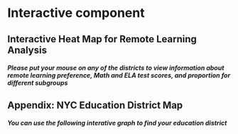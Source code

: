 # Interactive component

## Interactive Heat Map for Remote Learning Analysis

<meta charset="utf-8">
<style>

.background {
  fill: #eee;
  opacity: 0;
  pointer-events: all;
}

.map-layer {
  fill: #fff;
  stroke: #aaa;
}

.effect-layer{
  pointer-events:none;
}

text{
  font-family: 'Helvetica Neue', Helvetica, Arial, sans-serif;
  font-weight: 300;
}

text.big-text{
  font-size: 30px;
  font-weight: 400;
}
text.medium-text{
  font-size: 15px;
  font-weight: 400;
}
text.small-text{
  font-size: 12px;
  font-weight: 1000;
}
.effect-layer text{
  font-size: 12px;
}

</style>
<body>


<script src="https://d3js.org/d3.v7.js"></script>

<h5>Please put your mouse on any of the districts to view information about remote learning preference, Math and ELA test scores, and proportion for different subgroups</h5>

<div id = "graph2"></div>


## Appendix: NYC Education District Map

<h5> You can use the following interative graph to find your education district</h5>

<div id = "graph1"></div>
<script>
var width = 1060,height = 720,centered;

const projection = d3.geoMercator()
  .scale(33000)
  .center([-73.935242, 40.730610])
  .translate([width / 4.6, height / 3.2]);
  
const projection2 = d3.geoMercator()
  .scale(45000)
  .center([-73.935242, 40.730610])
  .translate([width / 2, height / 2]);

const path = d3.geoPath()
  .projection(projection);

const path2 = d3.geoPath()
  .projection(projection2);

const svg = d3.select('div#graph1')
  .append('svg')
  .attr('width', width)
  .attr('height', height);

svg.append('rect')
  .attr('class', 'background')
  .attr('width', width)
  .attr('height', height);

svg.append("circle")
  .attr("cx",200)
  .attr("cy",130)
  .attr("r", 9)
  .style("fill", "orange")
  
svg.append("circle")
  .attr("cx",200)
  .attr("cy",160)
  .attr("r", 9)
  .style("fill", "lightblue")
  
svg.append("circle")
  .attr("cx",200)
  .attr("cy",190)
  .attr("r", 9)
  .style("fill", "green")
  
svg.append("circle")
  .attr("cx",200)
  .attr("cy",220)
  .attr("r", 9)
  .style("fill", "pink")

svg.append("circle")
  .attr("cx",200)
  .attr("cy",250)
  .attr("r", 9)
  .style("fill", "purple")

svg.append("text")
  .attr("x", 220)
  .attr("y", 130)
  .text("Manhattan")
  .style("font-size", "20px")
  .attr("alignment-baseline","middle")
  
svg.append("text")
  .attr("x", 220)
  .attr("y", 160)
  .text("Brooklyn")
  .style("font-size", "20px")
  .attr("alignment-baseline","middle")
  
svg.append("text")
  .attr("x", 220)
  .attr("y", 190)
  .text("Bronx")
  .style("font-size", "20px")
  .attr("alignment-baseline","middle")
  
svg.append("text")
  .attr("x", 220)
  .attr("y", 220)
  .text("Queens")
  .style("font-size", "20px")
  .attr("alignment-baseline","middle")

svg.append("text")
  .attr("x", 220)
  .attr("y", 250)
  .text("Staten Island")
  .style("font-size", "20px")
  .attr("alignment-baseline","middle")

svg.append("text")
  .attr("x", 280)
  .attr("y", 25)
  .text("Find Your District: ")
  .style("font-size", "35px")
  .attr("alignment-baseline","middle")
  
const g = svg.append('g');

const effectLayer = g.append('g')
  .classed('effect-layer', true);

const mapLayer = g.append('g')
  .classed('map-layer', true);

const bigText = g.append('text')
  .classed('big-text', true)
  .attr('x', 550)
  .attr('y', 33);

d3.json('https://raw.githubusercontent.com/alexjalali/remotelearningedav/main/School%20Districts.geojson').then(function(mapData) {
  var features = mapData.features;

  mapLayer.selectAll('path')
      .data(features)
    .enter().append('path')
      .attr('d', path2)
      .attr('vector-effect', 'non-scaling-stroke')
      .style('fill', fill)
      .on('mouseover', mouseover)
      .on('mouseout', mouseout);
});

function name(d){
  return d.properties.school_dist;
}


function fill(d){
  if(parseInt(name(d)) <= 6) return "orange";
  if(String(name(d)) == "31") return "purple";
  if(parseInt(name(d)) <= 12 && parseInt(name(d)) >= 7) return "green";
  if(parseInt(name(d)) <= 30 && parseInt(name(d)) >= 24) return "pink";
  return "lightblue";
}

function mouseover(event, d){
  d3.select(this).style('fill', 'yellow');
  bigText
    .style('font-family', 'Helvetica Neue')
    .text("District " + String(name(d)));
}

function mouseout(d){
  mapLayer.selectAll('path')
    .style('fill', function(d){return centered && d===centered ? '#D5708B' : fill(d);});

  effectLayer.selectAll('text').transition()
    .style('opacity', 0)
    .remove();
  bigText
    .text("");
}


const svg2 = d3.select('div#graph2')
  .append('svg')
  .attr('width', width)
  .attr('height', height);

svg2.append('rect')
  .attr('class', 'background')
  .attr('width', width)
  .attr('height', height);

const g2 = svg2.append('g');

const effectLayer2 = g2.append('g')
  .classed('effect-layer', true);

const mapLayer2 = g2.append('g')
  .classed('map-layer', true);

const bigText2 = g2.append('text')
  .classed('big-text', true)
  .attr('x', 30)
  .attr('y', 25);
  
const remotelearning = g2.append('text')
  .classed('medium-text', true)
  .attr('x', 33)
  .attr('y', 50);

const mediumText1 = g2.append('text')
  .classed('small-text', true);

const mediumText2 = g2.append('text')
  .classed('small-text', true);

const mediumText3 = g2.append('text')
  .classed('small-text', true);

const mediumText4 = g2.append('text')
  .classed('small-text', true);

g2.append('text')
  .classed('small-text', true)
  .attr('x', 77).attr('y', 125).text('75%');

g2.append('text')
  .classed('small-text', true)
  .attr('x', 77).attr('y', 144).text('70%');

g2.append('text')
  .classed('small-text', true)
  .attr('x', 77).attr('y', 163).text('65%');

g2.append('text')
  .classed('small-text', true)
  .attr('x', 77).attr('y', 182).text('60%');

g2.append('text')
  .classed('small-text', true)
  .attr('x', 77).attr('y', 201).text('55%');

g2.append('text')
  .classed('small-text', true)
  .attr('x', 77).attr('y', 220).text('50%');

g2.append("rect").attr('x', 40).attr('y', 119.2).attr('width', 30)
  .attr('height', 100).attr('fill', 'white').style('opacity',1).attr('stroke', 'black');
//created legend
g2.append("rect").attr('x', 40).attr('y', 120).attr('width', 30)
  .attr('height', 5).attr('fill', 'red').style('opacity',1);
g2.append("rect").attr('x', 40).attr('y', 125).attr('width', 30)
  .attr('height', 5).attr('fill', 'red').style('opacity',0.95);
g2.append("rect").attr('x', 40).attr('y', 130).attr('width', 30)
  .attr('height', 5).attr('fill', 'red').style('opacity',0.9);
g2.append("rect").attr('x', 40).attr('y', 135).attr('width', 30)
  .attr('height', 5).attr('fill', 'red').style('opacity',0.85);
g2.append("rect").attr('x', 40).attr('y', 140).attr('width', 30)
  .attr('height', 5).attr('fill', 'red').style('opacity',0.80);
g2.append("rect").attr('x', 40).attr('y', 145).attr('width', 30)
  .attr('height', 5).attr('fill', 'red').style('opacity',0.75);
g2.append("rect").attr('x', 40).attr('y', 150).attr('width', 30)
  .attr('height', 5).attr('fill', 'red').style('opacity',0.70);
g2.append("rect").attr('x', 40).attr('y', 155).attr('width', 30)
  .attr('height', 5).attr('fill', 'red').style('opacity',0.65);
g2.append("rect").attr('x', 40).attr('y', 160).attr('width', 30)
  .attr('height', 5).attr('fill', 'red').style('opacity',0.6);
g2.append("rect").attr('x', 40).attr('y', 165).attr('width', 30)
  .attr('height', 5).attr('fill', 'red').style('opacity',0.55);
g2.append("rect").attr('x', 40).attr('y', 170).attr('width', 30)
  .attr('height', 5).attr('fill', 'red').style('opacity',0.5);
g2.append("rect").attr('x', 40).attr('y', 175).attr('width', 30)
  .attr('height', 5).attr('fill', 'red').style('opacity',0.45);
g2.append("rect").attr('x', 40).attr('y', 180).attr('width', 30)
  .attr('height', 5).attr('fill', 'red').style('opacity',0.4);
g2.append("rect").attr('x', 40).attr('y', 185).attr('width', 30)
  .attr('height', 5).attr('fill', 'red').style('opacity',0.35);
g2.append("rect").attr('x', 40).attr('y', 190).attr('width', 30)
  .attr('height', 5).attr('fill', 'red').style('opacity',0.30);
g2.append("rect").attr('x', 40).attr('y', 195).attr('width', 30)
  .attr('height', 5).attr('fill', 'red').style('opacity',0.25);
g2.append("rect").attr('x', 40).attr('y', 200).attr('width', 30)
  .attr('height', 5).attr('fill', 'red').style('opacity',0.20);
g2.append("rect").attr('x', 40).attr('y', 205).attr('width', 30)
  .attr('height', 5).attr('fill', 'red').style('opacity',0.15);
g2.append("rect").attr('x', 40).attr('y', 210).attr('width', 30)
  .attr('height', 5).attr('fill', 'red').style('opacity',0.10);
g2.append("rect").attr('x', 40).attr('y', 215).attr('width', 30)
  .attr('height', 5).attr('fill', 'red').style('opacity',0.05);


var xAxis = d3.axisBottom()
.scale(d3.scaleBand().domain(['2018', '2022']).range([0,200]));

var yAxis = d3.axisLeft()
.scale(d3.scaleLinear().domain([650, 550]).range([0,150]));

const xAxisshow = g2.append('g')
    .attr("transform",`translate(${500},${210})`);

const yAxisshow = g2.append('g')
    .attr("transform",`translate(${500},${60})`);

const legendname = g2.append('text')
  .classed('small-text', true)
  .attr('x', 30)
  .attr('y', 105)
	.text('% remote');
//bar for graph1
const bar1 = g2.append("rect");
const bar2 = g2.append("rect");
const bar3 = g2.append("rect");
const bar4 = g2.append("rect");
//label for graph1
const xlabel = g2.append('text');
const ylabel = g2.append('text');
const chartname1 = g2.append('text')
  .classed('small-text', true);
const legend1 = g2.append("rect");
const legend2 = g2.append("rect");
const legendlabel1 = g2.append('text')
	.classed('small-text', true);
const legendlabel2 = g2.append('text')
	.classed('small-text', true);

//bar for graph2
const genderbar1 = g2.append("rect");
const genderbar2 = g2.append("rect");
const ethnicitybar1 = g2.append("rect");
const ethnicitybar2 = g2.append("rect");
const ethnicitybar3 = g2.append("rect");
const ethnicitybar4 = g2.append("rect");
const gradebar3 = g2.append("rect");
const gradebar4 = g2.append("rect");
const gradebar5 = g2.append("rect");
const gradebar6 = g2.append("rect");
const gradebar7 = g2.append("rect");
const gradebar8 = g2.append("rect");
const ellbar1 = g2.append("rect");
const ellbar2 = g2.append("rect");

//label for graph2
const xlabel2 = g2.append('text');
const ylabel2 = g2.append('text');
const chartname2 = g2.append('text')
  .classed('small-text', true);
  
var xAxis2 = d3.axisBottom()
.scale(d3.scaleBand().domain(['Gender', 'Race/Ethnicity', 'Grade Level', 'ELL Status']).range([0,320]));

var yAxis2 = d3.axisLeft()
.scale(d3.scaleLinear().domain([100,0]).range([0,207]));

const xAxisshow2 = g2.append('g')
    .attr("transform",`translate(${400},${465})`);

const yAxisshow2 = g2.append('g')
    .attr("transform",`translate(${400},${258})`);

const mediumText5 = g2.append('text')
  .classed('small-text', true);

const mediumText6 = g2.append('text')
  .classed('small-text', true);

const legend3 = g2.append("rect");
const legend4 = g2.append("rect");
const legend5 = g2.append("rect");
const legend6 = g2.append("rect");
const legend7 = g2.append("rect");
const legend8 = g2.append("rect");
const legend9 = g2.append("rect");
const legend10 = g2.append("rect");
const legend11 = g2.append("rect");
const legend12 = g2.append("rect");
const legend13 = g2.append("rect");
const legend14 = g2.append("rect");
const legend15 = g2.append("rect");
const legend16 = g2.append("rect");

const legendlabel3 = g2.append('text')
	.classed('small-text', true);
const legendlabel4 = g2.append('text')
	.classed('small-text', true);
const legendlabel5 = g2.append('text')
	.classed('small-text', true);
const legendlabel6 = g2.append('text')
	.classed('small-text', true);
const legendlabel7 = g2.append('text')
	.classed('small-text', true);
const legendlabel8 = g2.append('text')
	.classed('small-text', true);
const legendlabel9 = g2.append('text')
	.classed('small-text', true);
const legendlabel10 = g2.append('text')
	.classed('small-text', true);
const legendlabel11 = g2.append('text')
	.classed('small-text', true);
const legendlabel12 = g2.append('text')
	.classed('small-text', true);
const legendlabel13 = g2.append('text')
	.classed('small-text', true);
const legendlabel14 = g2.append('text')
	.classed('small-text', true);
const legendlabel15 = g2.append('text')
	.classed('small-text', true);
const legendlabel16 = g2.append('text')
	.classed('small-text', true);
  
const legendvalue3 = g2.append('text')
	.classed('small-text', true);
const legendvalue4 = g2.append('text')
	.classed('small-text', true);
const legendvalue5 = g2.append('text')
	.classed('small-text', true);
const legendvalue6 = g2.append('text')
	.classed('small-text', true);
const legendvalue7 = g2.append('text')
	.classed('small-text', true);
const legendvalue8 = g2.append('text')
	.classed('small-text', true);
const legendvalue9 = g2.append('text')
	.classed('small-text', true);
const legendvalue10 = g2.append('text')
	.classed('small-text', true);
const legendvalue11 = g2.append('text')
	.classed('small-text', true);
const legendvalue12 = g2.append('text')
	.classed('small-text', true);
const legendvalue13 = g2.append('text')
	.classed('small-text', true);
const legendvalue14 = g2.append('text')
	.classed('small-text', true);
const legendvalue15 = g2.append('text')
	.classed('small-text', true);
const legendvalue16 = g2.append('text')
	.classed('small-text', true);

d3.csv("https://raw.githubusercontent.com/alexjalali/remotelearningedav/main/datasets/DataClean.csv").then(function(data) {
  function opacity(d){
  const ArrayPercent = [];
	for (var i=1; i <= 32; i++){
    ArrayPercent.push(parseFloat(data[i*15-1].PercentRemote));
  }
  const min = d3.min(ArrayPercent)-4;
  const max = d3.max(ArrayPercent);
  return (ArrayPercent[parseInt(name(d))-1]-min)/(max-min);
  }
  function remote(d){
    const remotel = [];
    for (var i=1; i <= 32; i++){
    	remotel.push(parseFloat(data[i*15-1].PercentRemote));
  	}
    return remotel[parseInt(name(d))-1].toFixed(1);
  }
  function math19(d){
    const ArrayMath2019 = [];
    for (var i=1; i <= 32; i++){
    	ArrayMath2019.push(parseFloat(data[i*15-1].MathScores2019));
  	}
    return ArrayMath2019[parseInt(name(d))-1].toFixed(1);
  }
  
  function ela19(d){
    const ArrayELA2019 = [];
    for (var i=1; i <= 32; i++){
    	ArrayELA2019.push(parseFloat(data[i*15-1].ELAScores2019));
  	}
    return ArrayELA2019[parseInt(name(d))-1].toFixed(1);
  }
  
  function math22(d){
    const ArrayMath2022 = [];
    for (var i=1; i <= 32; i++){
    	ArrayMath2022.push(parseFloat(data[i*15-1].MathScores2022));
  	}
    return ArrayMath2022[parseInt(name(d))-1].toFixed(1);
  }
  
  function ela22(d){
    const ArrayELA2022 = [];
    for (var i=1; i <= 32; i++){
    	ArrayELA2022.push(parseFloat(data[i*15-1].ELAScores2022));
  	}
    return ArrayELA2022[parseInt(name(d))-1].toFixed(1);
  }
  
  function male(d){
    const Arraymale = [];
    for (var i=1; i <= 32; i++){
    	Arraymale.push(100 * parseFloat(data[(i-1)*15+3].TotalEnrollment)/(parseFloat(data[(i-1)*15+3].TotalEnrollment) + parseFloat(data[(i-1)*15+2].TotalEnrollment)));
  	}
    return Arraymale[parseInt(name(d))-1].toFixed(1);
  }
  
  function female(d){
    return 100-male(d);
  }
  function totalenthnicity(d){
    const ethnicity = [];
    for (var i=1; i <= 32; i++){
      ethnicity.push(parseFloat(data[(i-1)*15+10].TotalEnrollment) + parseFloat(data[(i-1)*15+11].TotalEnrollment) + parseFloat(data[(i-1)*15+12].TotalEnrollment) + parseFloat(data[(i-1)*15+13].TotalEnrollment))
    }
    return ethnicity[parseInt(name(d))-1];
  }
  
  function asian(d){
    const asianArray = [];
    for (var i=1; i <= 32; i++){
      asianArray.push(100*parseFloat(data[(i-1)*15+10].TotalEnrollment)/totalenthnicity(d))
    }
    return asianArray[parseInt(name(d))-1].toFixed(1);
  }
  
  function black(d){
    const blackArray = [];
    for (var i=1; i <= 32; i++){
      blackArray.push(100*parseFloat(data[(i-1)*15+11].TotalEnrollment)/totalenthnicity(d))
    }
    return blackArray[parseInt(name(d))-1].toFixed(1);
  }
  
  function hispanic(d){
    const hispanicArray = [];
    for (var i=1; i <= 32; i++){
      hispanicArray.push(100*parseFloat(data[(i-1)*15+12].TotalEnrollment)/totalenthnicity(d))
    }
    return hispanicArray[parseInt(name(d))-1].toFixed(1);
  }
  
  function white(d){
    const whiteArray = [];
    for (var i=1; i <= 32; i++){
      whiteArray.push(100*parseFloat(data[(i-1)*15+13].TotalEnrollment)/totalenthnicity(d))
    }
    return whiteArray[parseInt(name(d))-1].toFixed(1);
  }
  
  function totalgrade(d){
    const grade = [];
    for (var i=1; i <= 32; i++){
      grade.push(parseFloat(data[(i-1)*15+4].TotalEnrollment) + parseFloat(data[(i-1)*15+5].TotalEnrollment) + parseFloat(data[(i-1)*15+6].TotalEnrollment) + parseFloat(data[(i-1)*15+7].TotalEnrollment) + parseFloat(data[(i-1)*15+8].TotalEnrollment) + parseFloat(data[(i-1)*15+9].TotalEnrollment))
    }
    return grade[parseInt(name(d))-1];
  }
  
  function grade3(d){
    const grade3Array = [];
    for (var i=1; i <= 32; i++){
      grade3Array.push(100*parseFloat(data[(i-1)*15+4].TotalEnrollment)/totalgrade(d))
    }
    return grade3Array[parseInt(name(d))-1].toFixed(1);
  }
  
  function grade4(d){
    const grade4Array = [];
    for (var i=1; i <= 32; i++){
      grade4Array.push(100*parseFloat(data[(i-1)*15+5].TotalEnrollment)/totalgrade(d))
    }
    return grade4Array[parseInt(name(d))-1].toFixed(1);
  }
  
  function grade5(d){
    const grade5Array = [];
    for (var i=1; i <= 32; i++){
      grade5Array.push(100*parseFloat(data[(i-1)*15+6].TotalEnrollment)/totalgrade(d))
    }
    return grade5Array[parseInt(name(d))-1].toFixed(1);
  }
  
  function grade6(d){
    const grade6Array = [];
    for (var i=1; i <= 32; i++){
      grade6Array.push(100*parseFloat(data[(i-1)*15+7].TotalEnrollment)/totalgrade(d))
    }
    return grade6Array[parseInt(name(d))-1].toFixed(1);
  }
  
  function grade7(d){
    const grade7Array = [];
    for (var i=1; i <= 32; i++){
      grade7Array.push(100*parseFloat(data[(i-1)*15+8].TotalEnrollment)/totalgrade(d))
    }
    return grade7Array[parseInt(name(d))-1].toFixed(1);
  }
  
  function grade8(d){
    const grade8Array = [];
    for (var i=1; i <= 32; i++){
      grade8Array.push(100*parseFloat(data[(i-1)*15+9].TotalEnrollment)/totalgrade(d))
    }
    return grade8Array[parseInt(name(d))-1].toFixed(1);
  }
  
  function ELL(d){
    const ArrayELL = [];
    for (var i=1; i <= 32; i++){
    	ArrayELL.push(100 * parseFloat(data[(i-1)*15].TotalEnrollment)/(parseFloat(data[(i-1)*15+1].TotalEnrollment) + parseFloat(data[(i-1)*15].TotalEnrollment)));
  	}
    return ArrayELL[parseInt(name(d))-1].toFixed(1);
  }
  
  function NoELL(d){
    return 100-ELL(d);
  }
  
  function mouseover2(event, d){
  d3.select(this).style('fill', 'yellow').style('opacity', 1);
  bigText2
    .style('font-family', 'Helvetica Neue')
    .text("District " + String(name(d)));
  remotelearning
  	.style('font-family', 'Helvetica Neue')
    .text("Remote Learning Percentage: " + String(remote(d)) + "%");
  mediumText1
    .style('font-family', 'Helvetica Neue')
    .attr('x', 518)
  	.attr('y', 205-(math19(d)-550)*(150/100))
    .text(String(math19(d)));
  mediumText2
    .style('font-family', 'Helvetica Neue')
    .attr('x', 618)
  	.attr('y', 205-(math22(d)-550)*(150/100))
    .text(String(math22(d)));
  mediumText3
    .style('font-family', 'Helvetica Neue')
    .attr('x', 552)
  	.attr('y', 205-(ela19(d)-550)*(150/100))
    .text(String(ela19(d)));
  mediumText4
    .style('font-family', 'Helvetica Neue')
    .attr('x', 652)
  	.attr('y', 205-(ela22(d)-550)*(150/100))
    .text(String(ela22(d)));
  xAxisshow.call(xAxis);
	yAxisshow.call(yAxis);

  bar1.attr('x', 520)
    .attr('y', 210-(math19(d)-550)*(150/100)).attr('width', 30)
  	.attr('height', (math19(d)-550)*(150/100)).attr('fill', '#0492C2').attr('opacity', 0.8);
    
  bar2.attr('x', 550)
    .attr('y', 210-(ela19(d)-550)*(150/100)).attr('width', 30)
  	.attr('height', (ela19(d)-550)*(150/100)).attr('fill', '#597D35').attr('opacity', 0.8);
    
  bar3.attr('x', 620)
    .attr('y', 210-(math22(d)-550)*(150/100)).attr('width', 30)
  	.attr('height', (math22(d)-550)*(150/100)).attr('fill', '#0492C2').attr('opacity', 0.8);
  
  bar4.attr('x', 650)
    .attr('y', 210-(ela22(d)-550)*(150/100)).attr('width', 30)
  	.attr('height', (ela22(d)-550)*(150/100)).attr('fill', '#597D35').attr('opacity', 0.8);
  xlabel.classed('small-text', true).attr('x', 470).attr('y',45).text('Score');
  ylabel.classed('small-text', true).attr('x', 710).attr('y',215).text('Year');
  chartname1.attr('x', 520).attr('y', 55).text('Average Test Scores for 2018 & 2022');
  legend1.attr('x', 700).attr('y', 75).attr('width', 10)
  .attr('height', 10).attr('fill', '#0492C2').style('opacity',0.8);
  legend2.attr('x', 700).attr('y', 90).attr('width', 10)
  .attr('height', 10).attr('fill', '#597D35').style('opacity',0.8);
  legendlabel1.attr('x', 720).attr('y', 85).text('Math Score');
  legendlabel2.attr('x', 720).attr('y', 100).text('ELA Score');
  xAxisshow2.call(xAxis2);
	yAxisshow2.call(yAxis2);
  mediumText5.attr('x', 360).attr('y',243).text('Percentage');
  mediumText6.attr('x', 730).attr('y',470).text('Category');
  legend3.attr('x', 410).attr('y', 530).attr('width', 10)
  .attr('height', 10).attr('fill', '#800000').attr('opacity', 0.7);
  legend4.attr('x', 410).attr('y', 500).attr('width', 10)
  .attr('height', 10).attr('fill', '#008080').attr('opacity', 0.7);
  legendlabel3.attr('x', 430).attr('y', 540).text('Male');
  legendlabel4.attr('x', 430).attr('y', 509).text('Female');
  legendvalue3.attr('x', 430).attr('y', 525).text(female(d) + "%");
  legendvalue4.attr('x', 430).attr('y', 555).text(male(d) + "%");
  genderbar1.attr('x', 425)
    .attr('y', 465-(male(d))*(2.07)).attr('width', 30)
  	.attr('height', (male(d))*(2.07)).attr('fill', '#800000').attr('opacity', 0.7);
  genderbar2.attr('x', 425)
    .attr('y', 258).attr('width', 30)
  	.attr('height', (female(d))*(2.07))
    .attr('fill','#008080').attr('opacity', 0.7);
  legendlabel5.attr('x', 520).attr('y', 509).text('Asian');
  legendlabel6.attr('x', 520).attr('y', 540).text('Black');
  legendlabel7.attr('x', 520).attr('y', 570).text('Hispanic');
  legendlabel8.attr('x', 520).attr('y', 600).text('White');
  legendvalue5.attr('x', 520).attr('y', 525).text(asian(d) + "%");
  legendvalue6.attr('x', 520).attr('y', 555).text(black(d) + "%");
  legendvalue7.attr('x', 520).attr('y', 585).text(hispanic(d) + "%");
  legendvalue8.attr('x', 520).attr('y', 615).text(white(d) + "%");
  
  legend5.attr('x', 500).attr('y', 500).attr('width', 10)
  .attr('height', 10).attr('fill', '#F1948A');
  legend6.attr('x', 500).attr('y', 530).attr('width', 10)
  .attr('height', 10).attr('fill', '#BB8FCE');
	legend7.attr('x', 500).attr('y', 560).attr('width', 10)
  .attr('height', 10).attr('fill', '#85C1E9');
  legend8.attr('x', 500).attr('y', 590).attr('width', 10)
  .attr('height', 10).attr('fill', '#82E0AA');
  
  ethnicitybar1.attr('x', 505)
    .attr('y', 258).attr('width', 30)
  	.attr('height', (asian(d))*(2.07)).attr('fill','#F1948A');
  ethnicitybar2.attr('x', 505)
    .attr('y', 465-(white(d))*(2.07)-(hispanic(d))*(2.07)-(black(d))*(2.07)).attr('width', 30)
  	.attr('height', (black(d))*(2.07)).attr('fill', '#BB8FCE');
  ethnicitybar3.attr('x', 505)
    .attr('y', 465-(white(d))*(2.07)-(hispanic(d))*(2.07)).attr('width', 30)
  	.attr('height', (hispanic(d))*(2.07)).attr('fill', '#85C1E9');
  ethnicitybar4.attr('x', 505)
    .attr('y', 465-(white(d))*(2.07)).attr('width', 30)
  	.attr('height', (white(d))*(2.07)).attr('fill', '#82E0AA');
  
  legendlabel9.attr('x', 595).attr('y', 509).text('Grade 3');
  legendlabel10.attr('x', 595).attr('y', 540).text('Grade 4');
  legendlabel11.attr('x', 595).attr('y', 570).text('Grade 5');
  legendlabel12.attr('x', 595).attr('y', 600).text('Grade 6');
  legendlabel13.attr('x', 595).attr('y', 630).text('Grade 7');
  legendlabel14.attr('x', 595).attr('y', 660).text('Grade 8');
  
  legendvalue9.attr('x', 595).attr('y', 525).text(grade3(d) + "%");
  legendvalue10.attr('x', 595).attr('y', 555).text(grade4(d) + "%");
  legendvalue11.attr('x', 595).attr('y', 585).text(grade5(d) + "%");
  legendvalue12.attr('x', 595).attr('y', 615).text(grade6(d) + "%");
  legendvalue13.attr('x', 595).attr('y', 645).text(grade7(d) + "%");
  legendvalue14.attr('x', 595).attr('y', 675).text(grade8(d) + "%");
  
  legend9.attr('x', 575).attr('y', 500).attr('width', 10)
  .attr('height', 10).attr('fill', '#D6EAF8');
  legend10.attr('x', 575).attr('y', 530).attr('width', 10)
  .attr('height', 10).attr('fill', '#85C1E9');
	legend11.attr('x', 575).attr('y', 560).attr('width', 10)
  .attr('height', 10).attr('fill', '#5DADE2');
  legend12.attr('x', 575).attr('y', 590).attr('width', 10)
  .attr('height', 10).attr('fill', '#007AFF');
  legend13.attr('x', 575).attr('y', 620).attr('width', 10)
  .attr('height', 10).attr('fill', '#0000FF');
  legend14.attr('x', 575).attr('y', 650).attr('width', 10)
  .attr('height', 10).attr('fill', '#011F4B');
  
  gradebar3.attr('x', 585)
    .attr('y', 258).attr('width', 30)
  	.attr('height', (grade3(d))*(2.07)).attr('fill','#D6EAF8');
  gradebar4.attr('x', 585)
    .attr('y', 258+(grade3(d))*(2.07)).attr('width', 30)
  	.attr('height', (grade4(d))*(2.07)).attr('fill','#85C1E9');
  gradebar5.attr('x', 585)
    .attr('y', 465-(grade5(d))*(2.07)-(grade6(d))*(2.07)-(grade7(d))*(2.07)-(grade8(d))*(2.07)).attr('width', 30).attr('height', (grade5(d))*(2.07)).attr('fill', '#5DADE2');
  gradebar6.attr('x', 585)
    .attr('y', 465-(grade6(d))*(2.07)-(grade7(d))*(2.07)-(grade8(d))*(2.07)).attr('width', 30)
  	.attr('height', (grade6(d))*(2.07)).attr('fill', '#007AFF');
  gradebar7.attr('x', 585)
    .attr('y', 465-(grade7(d))*(2.07)-(grade8(d))*(2.07)).attr('width', 30)
  	.attr('height', (grade7(d))*(2.07)).attr('fill', '#0000FF');
  gradebar8.attr('x', 585)
    .attr('y', 465-(grade8(d))*(2.07)).attr('width', 30)
  	.attr('height', (grade8(d))*(2.07)).attr('fill', '#011F4B');
  
  legendlabel15.attr('x', 675).attr('y', 509).text('ELL');
  legendlabel16.attr('x', 675).attr('y', 540).text('Not ELL');
  legendvalue15.attr('x', 675).attr('y', 525).text(ELL(d) + "%");
  legendvalue16.attr('x', 675).attr('y', 555).text(NoELL(d) + "%");
  legend15.attr('x', 655).attr('y', 500).attr('width', 10)
  .attr('height', 10).attr('fill', '#D98880');
  legend16.attr('x', 655).attr('y', 530).attr('width', 10)
  .attr('height', 10).attr('fill', '#1A5276');
  ellbar1.attr('x', 664)
    .attr('y', 465-(NoELL(d))*(2.07)).attr('width', 30)
  	.attr('height', (NoELL(d))*(2.07)).attr('fill', '#1A5276');
  ellbar2.attr('x', 664)
    .attr('y', 258).attr('width', 30)
  	.attr('height', (ELL(d))*(2.07))
    .attr('fill','#D98880');
	}

  function mouseout2(d){
  mapLayer2.selectAll('path')
    .style('fill', 'red').style('opacity', opacity);
	}

d3.json('https://raw.githubusercontent.com/alexjalali/remotelearningedav/main/School%20Districts.geojson').then(function(mapData) {
  var features = mapData.features;

  mapLayer2.selectAll('path')
      .data(features).enter().append('path').attr('d', path)
      .attr('vector-effect', 'non-scaling-stroke').style('fill', "red")
      .style('opacity', opacity)
      .on('mouseover', mouseover2)
      .on('mouseout', mouseout2);
});
});
</script>